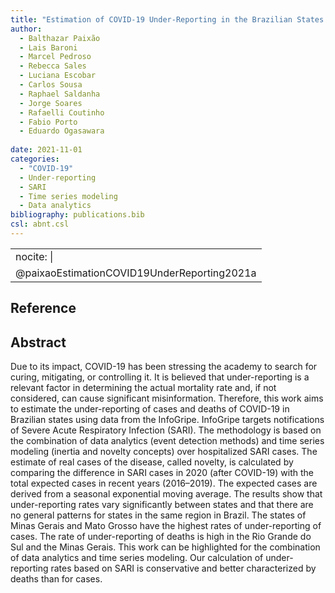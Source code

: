 ```yaml
---
title: "Estimation of COVID-19 Under-Reporting in the Brazilian States Through SARI"
author:
  - Balthazar Paixão
  - Lais Baroni
  - Marcel Pedroso
  - Rebecca Sales
  - Luciana Escobar
  - Carlos Sousa
  - Raphael Saldanha
  - Jorge Soares
  - Rafaelli Coutinho
  - Fabio Porto
  - Eduardo Ogasawara
  
date: 2021-11-01
categories: 
  - "COVID-19"
  - Under-reporting
  - SARI
  - Time series modeling
  - Data analytics
bibliography: publications.bib
csl: abnt.csl
---
```


---
nocite: |
  @paixaoEstimationCOVID19UnderReporting2021a
---

## Reference

::: {#refs}
:::

## Abstract

Due to its impact, COVID-19 has been stressing the academy to search for curing, mitigating, or controlling it. It is believed that under-reporting is a relevant factor in determining the actual mortality rate and, if not considered, can cause significant misinformation. Therefore, this work aims to estimate the under-reporting of cases and deaths of COVID-19 in Brazilian states using data from the InfoGripe. InfoGripe targets notifications of Severe Acute Respiratory Infection (SARI). The methodology is based on the combination of data analytics (event detection methods) and time series modeling (inertia and novelty concepts) over hospitalized SARI cases. The estimate of real cases of the disease, called novelty, is calculated by comparing the difference in SARI cases in 2020 (after COVID-19) with the total expected cases in recent years (2016–2019). The expected cases are derived from a seasonal exponential moving average. The results show that under-reporting rates vary significantly between states and that there are no general patterns for states in the same region in Brazil. The states of Minas Gerais and Mato Grosso have the highest rates of under-reporting of cases. The rate of under-reporting of deaths is high in the Rio Grande do Sul and the Minas Gerais. This work can be highlighted for the combination of data analytics and time series modeling. Our calculation of under-reporting rates based on SARI is conservative and better characterized by deaths than for cases.



